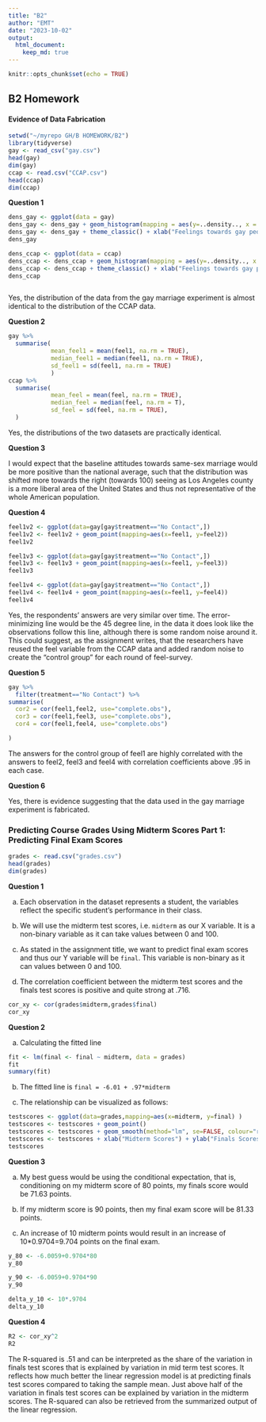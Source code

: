 ```yaml
---
title: "B2"
author: "EMT"
date: "2023-10-02"
output: 
  html_document: 
    keep_md: true
---
```


```r
knitr::opts_chunk$set(echo = TRUE)
```

## B2 Homework

#### Evidence of Data Fabrication

```r
setwd("~/myrepo GH/B HOMEWORK/B2")
library(tidyverse)
gay <- read_csv("gay.csv")
head(gay)
dim(gay)
ccap <- read.csv("CCAP.csv")
head(ccap)
dim(ccap)
```

**Question 1**

```r
dens_gay <- ggplot(data = gay)
dens_gay <- dens_gay + geom_histogram(mapping = aes(y=..density.., x = feel1 ), binwidth=10)
dens_gay <- dens_gay + theme_classic() + xlab("Feelings towards gay people, gay") + ylab("Density")         
dens_gay

dens_ccap <- ggplot(data = ccap)
dens_ccap <- dens_ccap + geom_histogram(mapping = aes(y=..density.., x = feel ), binwidth=10)
dens_ccap <- dens_ccap + theme_classic() + xlab("Feelings towards gay people, CCAP") + ylab("Density")         
dens_ccap



```

Yes, the distribution of the data from the gay marriage experiment is almost identical to the distribution of the CCAP data.

**Question 2**

```r
gay %>%
  summarise(
            mean_feel1 = mean(feel1, na.rm = TRUE),
            median_feel1 = median(feel1, na.rm = TRUE),
            sd_feel1 = sd(feel1, na.rm = TRUE)
            )
ccap %>%
  summarise(
            mean_feel = mean(feel, na.rm = TRUE),
            median_feel = median(feel, na.rm = T),
            sd_feel = sd(feel, na.rm = TRUE),
  )
```

Yes, the distributions of the two datasets are practically identical.

**Question 3**

I would expect that the baseline attitudes towards same-sex marriage would be more positive than the national average, such that the distribution was shifted more towards the right (towards 100) seeing as Los Angeles county is a more liberal area of the United States and thus not representative of the whole American population.

**Question 4**

```r

feel1v2 <- ggplot(data=gay[gay$treatment=="No Contact",])
feel1v2 <- feel1v2 + geom_point(mapping=aes(x=feel1, y=feel2))
feel1v2

feel1v3 <- ggplot(data=gay[gay$treatment=="No Contact",])
feel1v3 <- feel1v3 + geom_point(mapping=aes(x=feel1, y=feel3))
feel1v3

feel1v4 <- ggplot(data=gay[gay$treatment=="No Contact",])
feel1v4 <- feel1v4 + geom_point(mapping=aes(x=feel1, y=feel4))
feel1v4

```

Yes, the respondents' answers are very similar over time. The error-minimizing line would be the 45 degree line, in the data it does look like the observations follow this line, although there is some random noise around it. This could suggest, as the assignment writes, that the researchers have reused the feel variable from the CCAP data and added random noise to create the "control group" for each round of feel-survey.

**Question 5**

```r
gay %>%
  filter(treatment=="No Contact") %>%
summarise(
  cor2 = cor(feel1,feel2, use="complete.obs"),
  cor3 = cor(feel1,feel3, use="complete.obs"),
  cor4 = cor(feel1,feel4, use="complete.obs")

)
```

The answers for the control group of feel1 are highly correlated with the answers to feel2, feel3 and feel4 with correlation coefficients above .95 in each case.

**Question 6**

Yes, there is evidence suggesting that the data used in the gay marriage experiment is fabricated.

### Predicting Course Grades Using Midterm Scores Part 1: Predicting Final Exam Scores

```r
grades <- read.csv("grades.csv")
head(grades)
dim(grades)
```

**Question 1**

a) Each observation in the dataset represents a student, the variables reflect the specific student's performance in their class.

b) We will use the midterm test scores, i.e. `midterm` as our X variable. It is a non-binary variable as it can take values between 0 and 100.

c) As stated in the assignment title, we want to predict final exam scores and thus our Y variable will be `final`. This variable is non-binary as it can values between 0 and 100.

d) The correlation coefficient between the midterm test scores and the finals test scores is positive and quite strong at .716.

```r
cor_xy <- cor(grades$midterm,grades$final)
cor_xy
```

**Question 2**

a) Calculating the fitted line

```r
fit <- lm(final <- final ~ midterm, data = grades)
fit
summary(fit)
```

b) The fitted line is `final = -6.01 + .97*midterm`

c) The relationship can be visualized as follows:

```r
testscores <- ggplot(data=grades,mapping=aes(x=midterm, y=final) )
testscores <- testscores + geom_point() 
testscores <- testscores + geom_smooth(method="lm", se=FALSE, colour="red")
testscores <- testscores + xlab("Midterm Scores") + ylab("Finals Scores")
testscores
```

**Question 3**

a) My best guess would be using the conditional expectation, that is, conditioning on my midterm score of 80 points, my finals score would be 71.63 points.

b) If my midterm score is 90 points, then my final exam score will be 81.33 points.

c) An increase of 10 midterm points would result in an increase of 10\*0.9704=9.704 points on the final exam.

```r
y_80 <- -6.0059+0.9704*80
y_80 

y_90 <- -6.0059+0.9704*90
y_90 

delta_y_10 <- 10*.9704
delta_y_10
```

**Question 4**

```r
R2 <- cor_xy^2
R2
```

The R-squared is .51 and can be interpreted as the share of the variation in finals test scores that is explained by variation in mid term test scores. It reflects how much better the linear regression model is at predicting finals test scores compared to taking the sample mean. Just above half of the variation in finals test scores can be explained by variation in the midterm scores. The R-squared can also be retrieved from the summarized output of the linear regression.
